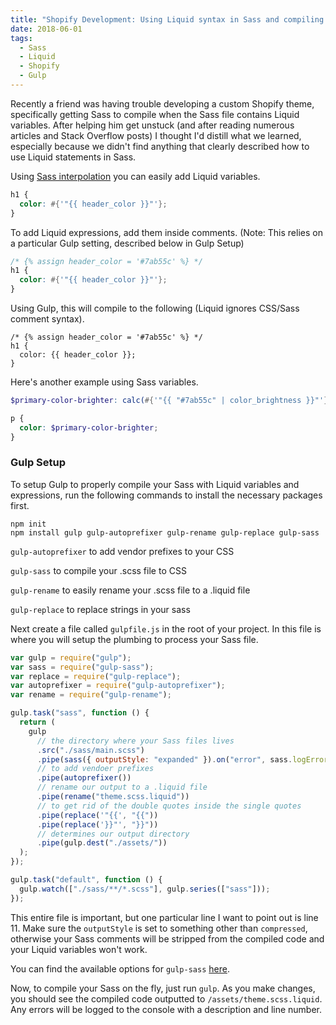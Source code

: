 ```yaml
---
title: "Shopify Development: Using Liquid syntax in Sass and compiling with Gulp"
date: 2018-06-01
tags:
  - Sass
  - Liquid
  - Shopify
  - Gulp
---
```


Recently a friend was having trouble developing a custom Shopify theme, specifically getting Sass to compile when the Sass file contains Liquid variables. After helping him get unstuck (and after reading numerous articles and Stack Overflow posts) I thought I'd distill what we learned, especially because we didn't find anything that clearly described how to use Liquid statements in Sass.

Using [Sass interpolation](https://sass-lang.com/documentation/interpolation) you can easily add Liquid variables.

```scss
h1 {
  color: #{'"{{ header_color }}"'};
}
```

To add Liquid expressions, add them inside comments. (Note: This relies on a particular Gulp setting, described below in Gulp Setup)

```scss
/* {% assign header_color = '#7ab55c' %} */
h1 {
  color: #{'"{{ header_color }}"'};
}
```

Using Gulp, this will compile to the following (Liquid ignores CSS/Sass comment syntax).

```liquid:title=assets/theme.scss.Liquid
/* {% assign header_color = '#7ab55c' %} */
h1 {
  color: {{ header_color }};
}
```

Here's another example using Sass variables.

```scss
$primary-color-brighter: calc(#{'"{{ "#7ab55c" | color_brightness }}"'} / 100);

p {
  color: $primary-color-brighter;
}
```

### Gulp Setup

To setup Gulp to properly compile your Sass with Liquid variables and expressions, run the following commands to install the necessary packages first.

```
npm init
npm install gulp gulp-autoprefixer gulp-rename gulp-replace gulp-sass
```

`gulp-autoprefixer` to add vendor prefixes to your CSS

`gulp-sass` to compile your .scss file to CSS

`gulp-rename` to easily rename your .scss file to a .liquid file

`gulp-replace` to replace strings in your sass

Next create a file called `gulpfile.js` in the root of your project. In this file is where you will setup the plumbing to process your Sass file.

```js:title=gulpfile.js {11}
var gulp = require("gulp");
var sass = require("gulp-sass");
var replace = require("gulp-replace");
var autoprefixer = require("gulp-autoprefixer");
var rename = require("gulp-rename");

gulp.task("sass", function () {
  return (
    gulp
      // the directory where your Sass files lives
      .src("./sass/main.scss")
      .pipe(sass({ outputStyle: "expanded" }).on("error", sass.logError))
      // to add vendoer prefixes
      .pipe(autoprefixer())
      // rename our output to a .liquid file
      .pipe(rename("theme.scss.liquid"))
      // to get rid of the double quotes inside the single quotes
      .pipe(replace('"{{', "{{"))
      .pipe(replace('}}"', "}}"))
      // determines our output directory
      .pipe(gulp.dest("./assets/"))
  );
});

gulp.task("default", function () {
  gulp.watch(["./sass/**/*.scss"], gulp.series(["sass"]));
});
```

This entire file is important, but one particular line I want to point out is line 11. Make sure the `outputStyle` is set to something other than `compressed`, otherwise your Sass comments will be stripped from the compiled code and your Liquid variables won't work.

You can find the available options for `gulp-sass` [here](https://github.com/sass/node-sass).

Now, to compile your Sass on the fly, just run `gulp`. As you make changes, you should see the compiled code outputted to `/assets/theme.scss.liquid`. Any errors will be logged to the console with a description and line number.
